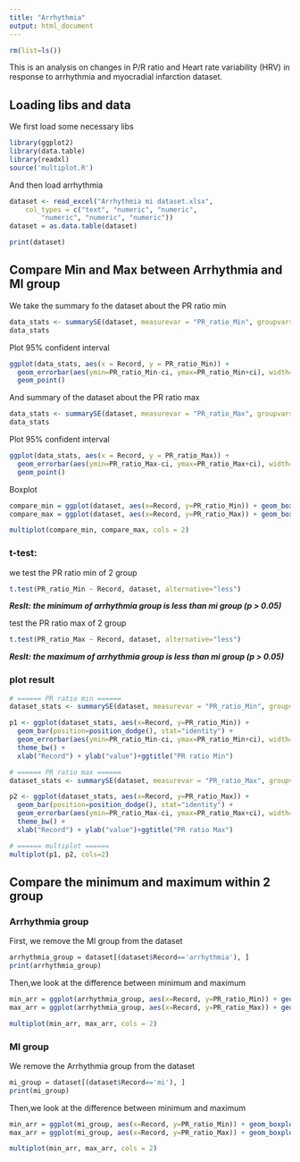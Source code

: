 ```yaml
---
title: "Arrhythmia"
output: html_document
---
```

```r
rm(list=ls())
```
This is an analysis on changes in P/R ratio and Heart rate variability (HRV) in response to arrhythmia and myocradial infarction dataset.

## Loading libs and data
We first load some necessary libs
```r
library(ggplot2)
library(data.table)
library(readxl)
source('multiplot.R')
```

And then load arrhythmia
```r
dataset <- read_excel("Arrhythmia mi dataset.xlsx", 
    col_types = c("text", "numeric", "numeric", 
        "numeric", "numeric", "numeric"))
dataset = as.data.table(dataset)

print(dataset)
```

## Compare Min and Max between Arrhythmia and MI group
We take the summary fo the dataset about the PR ratio min
```r
data_stats <- summarySE(dataset, measurevar = "PR_ratio_Min", groupvars = c("Record"))
data_stats

```

Plot 95% confident interval
```r
ggplot(data_stats, aes(x = Record, y = PR_ratio_Min)) + 
  geom_errorbar(aes(ymin=PR_ratio_Min-ci, ymax=PR_ratio_Min+ci), width=.1) + 
  geom_point()
```

And summary of the dataset about the PR ratio max
```r
data_stats <- summarySE(dataset, measurevar = "PR_ratio_Max", groupvars = c("Record"))
data_stats
```

Plot 95% confident interval
```r
ggplot(data_stats, aes(x = Record, y = PR_ratio_Max)) + 
  geom_errorbar(aes(ymin=PR_ratio_Max-ci, ymax=PR_ratio_Max+ci), width=.1) + 
  geom_point()
```

Boxplot
```r
compare_min = ggplot(dataset, aes(x=Record, y=PR_ratio_Min)) + geom_boxplot() + geom_point() + ylim(0, 2.75) + ggtitle("PR ratio Min")
compare_max = ggplot(dataset, aes(x=Record, y=PR_ratio_Max)) + geom_boxplot() + geom_point() + ylim(0, 2.75) + ggtitle("PR ratio Max")

multiplot(compare_min, compare_max, cols = 2)
```

### t-test:
we test the PR ratio min of 2 group
```r
t.test(PR_ratio_Min ~ Record, dataset, alternative="less")
```
***Reslt: the minimum of arrhythmia group is less than mi group (p > 0.05)***

test the PR ratio max of 2 group
```r
t.test(PR_ratio_Max ~ Record, dataset, alternative="less")
```
***Reslt: the maximum of arrhythmia group is less than mi group (p > 0.05)***

### plot result
```r
# ====== PR ratio min ======
dataset_stats <- summarySE(dataset, measurevar = "PR_ratio_Min", groupvars = c("Record"))

p1 <- ggplot(dataset_stats, aes(x=Record, y=PR_ratio_Min)) + 
  geom_bar(position=position_dodge(), stat="identity") +
  geom_errorbar(aes(ymin=PR_ratio_Min-ci, ymax=PR_ratio_Min+ci), width=.1) + 
  theme_bw() +
  xlab("Record") + ylab("value")+ggtitle("PR ratio Min")

# ====== PR ratio max ======
dataset_stats <- summarySE(dataset, measurevar = "PR_ratio_Max", groupvars = c("Record"))

p2 <- ggplot(dataset_stats, aes(x=Record, y=PR_ratio_Max)) + 
  geom_bar(position=position_dodge(), stat="identity") +
  geom_errorbar(aes(ymin=PR_ratio_Max-ci, ymax=PR_ratio_Max+ci), width=.1) + 
  theme_bw() +
  xlab("Record") + ylab("value")+ggtitle("PR ratio Max")

# ====== multiplot ======
multiplot(p1, p2, cols=2)
```

## Compare  the minimum and maximum within 2 group
### Arrhythmia group
First, we remove the MI group from the dataset
```r
arrhythmia_group = dataset[(dataset$Record=='arrhythmia'), ]
print(arrhythmia_group)
```

Then,we look at the difference between minimum and maximum
```r
min_arr = ggplot(arrhythmia_group, aes(x=Record, y=PR_ratio_Min)) + geom_boxplot() + geom_point() + ylim(0, 2.75) + ggtitle("PR ratio Min")
max_arr = ggplot(arrhythmia_group, aes(x=Record, y=PR_ratio_Max)) + geom_boxplot() + geom_point() + ylim(0, 2.75) + ggtitle("PR ratio Max")

multiplot(min_arr, max_arr, cols = 2)
```

### MI group
We remove the Arrhythmia group from the dataset
```r
mi_group = dataset[(dataset$Record=='mi'), ]
print(mi_group)
```

Then,we look at the difference between minimum and maximum
```r
min_arr = ggplot(mi_group, aes(x=Record, y=PR_ratio_Min)) + geom_boxplot() + geom_point() + ylim(0, 2.25) + ggtitle("PR ratio Min")
max_arr = ggplot(mi_group, aes(x=Record, y=PR_ratio_Max)) + geom_boxplot() + geom_point() + ylim(0, 2.25) + ggtitle("PR ratio Max")

multiplot(min_arr, max_arr, cols = 2)
```
